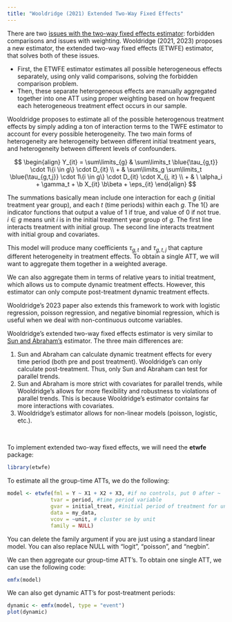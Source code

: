 ```yaml
---
title: "Wooldridge (2021) Extended Two-Way Fixed Effects"
---
```


There are two [issues with the two-way fixed effects estimator](twfestaggered.qmd): forbidden comparisons and issues with weighting. Wooldridge (2021, 2023) proposes a new estimator, the extended two-way fixed effects (ETWFE) estimator, that solves both of these issues.

-   First, the ETWFE estimator estimates all possible heterogeneous effects separately, using only valid comparisons, solving the forbidden comparison problem.
-   Then, these separate heterogeneous effects are manually aggregated together into one ATT using proper weighting based on how frequent each heterogeneous treatment effect occurs in our sample.

Wooldridge proposes to estimate all of the possible heterogenous treatment effects by simply adding a ton of interaction terms to the TWFE estimator to account for every possible heterogeneity. The two main forms of heterogeneity are heterogeneity between different initial treatment years, and heterogeneity between different levels of confounders.

$$
\begin{align}
Y_{it} = \sum\limits_{g} & \sum\limits_t \blue{\tau_{g,t}} \cdot 1\{i \in g\} \cdot D_{it} \\
+ & \sum\limits_g \sum\limits_t \blue{\tau_{g,t,j}} \cdot 1\{i \in g\} \cdot D_{it} \cdot X_{j, it} \\ + & \  \alpha_i + \gamma_t + \b X_{it} \b\beta + \eps_{it}
\end{align}
$$

::: small
The summations basically mean include one interaction for each $g$ (initial treatment year group), and each $t$ (time periods) within each $g$. The $1\{\}$ are indicator functions that output a value of 1 if true, and value of 0 if not true. $i \in g$ means unit $i$ is in the initial treatment year group of $g$. The first line interacts treatment with initial group. The second line interacts treatment with initial group and covariates.
:::

This model will produce many coefficients $\tau_{g, t}$ and $\tau_{g, t, j}$ that capture different heterogeneity in treatment effects. To obtain a single ATT, we will want to aggregate them together in a weighted average.

We can also aggregate them in terms of relative years to initial treatment, which allows us to compute dynamic treatment effects. However, this estimator can only compute post-treatment dynamic treatment effects.

Wooldridge's 2023 paper also extends this framework to work with logistic regression, poisson regression, and negative binomial regression, which is useful when we deal with non-continuous outcome variables.

Wooldridge's extended two-way fixed effects estimator is very similar to [Sun and Abraham's](sunab.qmd) estimator. The three main differences are:

1.  Sun and Abraham can calculate dynamic treatment effects for every time period (both pre and post treatment). Wooldridge's can only calculate post-treatment. Thus, only Sun and Abraham can test for parallel trends.
2.  Sun and Abraham is more strict with covariates for parallel trends, while Wooldridge's allows for more flexibility and robustness to violations of parallel trends. This is because Wooldridge's estimator contains far more interactions with covariates.
3.  Wooldridge's estimator allows for non-linear models (poisson, logistic, etc.).

<br />

To implement extended two-way fixed effects, we will need the **etwfe** package:

```r
library(etwfe)
```

To estimate all the group-time ATTs, we do the following:

```r
model <- etwfe(fml = Y ~ X1 + X2 + X3, #if no controls, put 0 after ~
              tvar = period, #time period variable
              gvar = initial_treat, #initial period of treatment for unit
              data = my_data,
              vcov = ~unit, # cluster se by unit
              family = NULL) 
```

::: small
You can delete the family argument if you are just using a standard linear model. You can also replace NULL with "logit", "poisson", and "negbin".
:::

We can then aggregate our group-time ATT's. To obtain one single ATT, we can use the following code:

```r
emfx(model)
```

We can also get dynamic ATT's for post-treatment periods:

```r
dynamic <- emfx(model, type = "event")
plot(dynamic)
```
